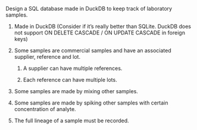 Design a SQL database made in DuckDB to keep track of laboratory samples.

1.  Made in DuckDB (Consider if it's really better than SQLite. DuckDB does not support ON DELETE CASCADE / ON UPDATE CASCADE in foreign keys)

2.  Some samples are commercial samples and have an associated supplier, reference and lot.

    1.  A supplier can have multiple references.

    2.  Each reference can have multiple lots.

3.  Some samples are made by mixing other samples.

4.  Some samples are made by spiking other samples with certain concentration of analyte.

5.  The full lineage of a sample must be recorded.
